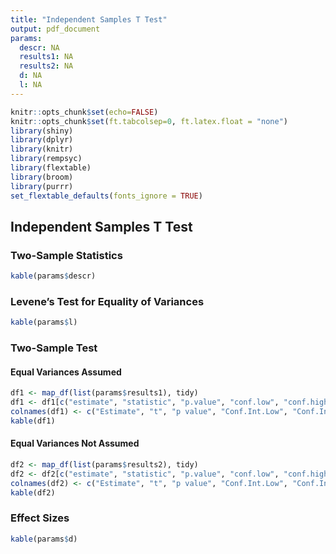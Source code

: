 ```yaml
---
title: "Independent Samples T Test"
output: pdf_document
params:
  descr: NA
  results1: NA
  results2: NA
  d: NA
  l: NA
---
```


```r
knitr::opts_chunk$set(echo=FALSE)
knitr::opts_chunk$set(ft.tabcolsep=0, ft.latex.float = "none")
library(shiny)
library(dplyr)
library(knitr)
library(rempsyc)
library(flextable)
library(broom)
library(purrr)
set_flextable_defaults(fonts_ignore = TRUE)
```

## Independent Samples T Test

### Two-Sample Statistics

```r
kable(params$descr)
```

### Levene's Test for Equality of Variances
```r
kable(params$l)
```


### Two-Sample Test
#### Equal Variances Assumed

```r
df1 <- map_df(list(params$results1), tidy)
df1 <- df1[c("estimate", "statistic", "p.value", "conf.low", "conf.high")]
colnames(df1) <- c("Estimate", "t", "p value", "Conf.Int.Low", "Conf.Int.High")
kable(df1)
```

#### Equal Variances Not Assumed

```r
df2 <- map_df(list(params$results2), tidy)
df2 <- df2[c("estimate", "statistic", "p.value", "conf.low", "conf.high")]
colnames(df2) <- c("Estimate", "t", "p value", "Conf.Int.Low", "Conf.Int.High")
kable(df2)
```

### Effect Sizes
```r
kable(params$d)
```
